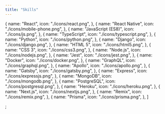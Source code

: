 ```yaml
---
title: "Skills"
---
```


  {
    name: "React",
    icon: "./icons/react.png",
  },
  {
    name: "React Native",
    icon: "./icons/mobile-phone.png",
  },
  {
    name: "JavaScript (ES8)",
    icon: "./icons/js.png",
  },
  {
    name: "TypeScript",
    icon: "./icons/typescript.png",
  },
  {
    name: "Python",
    icon: "./icons/python.png",
  },
  {
    name: "Django",
    icon: "./icons/django.png",
  },
  {
    name: "HTML 5",
    icon: "./icons/html5.png",
  },
  {
    name: "CSS 3",
    icon: "./icons/css3.png",
  },
  {
    name: "Node.js",
    icon: "./icons/nodejs.png",
  },
  {
    name: "Jest",
    icon: "./icons/jest.png",
  },
  {
    name: "Docker",
    icon: "./icons/docker.png",
  },
  {
    name: "GraphQL",
    icon: "./icons/graphql.png",
  },
  {
    name: "Apollo",
    icon: "./icons/apollo.png",
  },
  {
    name: "Gatsby",
    icon: "./icons/gatsby.png",
  },
  {
    name: "Express",
    icon: "./icons/expressjs.png",
  },
  {
    name: "MongoDB",
    icon: "./icons/mongodb.png",
  },
  {
    name: "PostgreSQL",
    icon: "./icons/postgresql.png",
  },
  {
    name: "Heroku",
    icon: "./icons/heroku.png",
  },
  {
    name: "Next.js",
    icon: "./icons/nextjs.png",
  },
  {
    name: "Remix",
    icon: "./icons/remix.png",
  },
  {
    name: "Prisma",
    icon: "./icons/prisma.png",
  },
]

;
